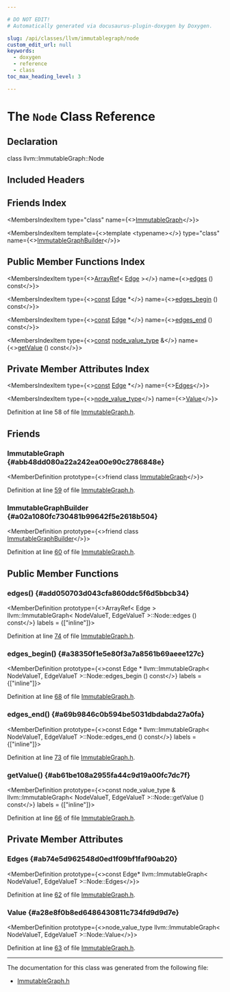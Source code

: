 ```yaml
---

# DO NOT EDIT!
# Automatically generated via docusaurus-plugin-doxygen by Doxygen.

slug: /api/classes/llvm/immutablegraph/node
custom_edit_url: null
keywords:
  - doxygen
  - reference
  - class
toc_max_heading_level: 3

---
```





# The `Node` Class Reference

<DoxygenPage pluginConfig={pluginConfig}>



## Declaration

<CodeBlock>class llvm::ImmutableGraph::Node</CodeBlock>

## Included Headers

<IncludesList>
<IncludesListItem
  filePath="Target/X86/ImmutableGraph.h"
  permalink="/docs/api/files/lib/lib/target/lib/target/x86/immutablegraph-h"
  isLocal="true" />
</IncludesList>

## Friends Index

<MembersIndex>

<MembersIndexItem
  type="class"
  name={<><a href="#abb48dd080a22a242ea00e90c2786848e">ImmutableGraph</a></>}>
</MembersIndexItem>

<MembersIndexItem
  template={<>template &lt;typename&gt;</>}
  type="class"
  name={<><a href="#a02a1080fc730481b99642f5e2618b504">ImmutableGraphBuilder</a></>}>
</MembersIndexItem>

</MembersIndex>

## Public Member Functions Index

<MembersIndex>

<MembersIndexItem
  type={<><a href="/docs/api/classes/llvm/arrayref">ArrayRef</a>&lt; <a href="/docs/api/classes/llvm/immutablegraph/edge">Edge</a> &gt;</>}
  name={<><a href="#add050703d043cfa860ddc5f6d5bbcb34">edges</a> () const</>}>
</MembersIndexItem>

<MembersIndexItem
  type={<><a href="/docs/api/files/lib/lib/target/lib/target/aarch64/aarch64promoteconstant-cpp/#a90f8350fecae261c25be85d38b451bff">const</a> <a href="/docs/api/classes/llvm/immutablegraph/edge">Edge</a> &#42;</>}
  name={<><a href="#a38350f1e5e80f3a7a8561b69aeee127c">edges&#95;begin</a> () const</>}>
</MembersIndexItem>

<MembersIndexItem
  type={<><a href="/docs/api/files/lib/lib/target/lib/target/aarch64/aarch64promoteconstant-cpp/#a90f8350fecae261c25be85d38b451bff">const</a> <a href="/docs/api/classes/llvm/immutablegraph/edge">Edge</a> &#42;</>}
  name={<><a href="#a69b9846c0b594be5031dbdabda27a0fa">edges&#95;end</a> () const</>}>
</MembersIndexItem>

<MembersIndexItem
  type={<><a href="/docs/api/files/lib/lib/target/lib/target/aarch64/aarch64promoteconstant-cpp/#a90f8350fecae261c25be85d38b451bff">const</a> <a href="/docs/api/classes/llvm/immutablegraph/#a9ed10fc044a933a98c202e19765b1725">node&#95;value&#95;type</a> &amp;</>}
  name={<><a href="#ab61be108a2955fa44c9d19a00fc7dc7f">getValue</a> () const</>}>
</MembersIndexItem>

</MembersIndex>

## Private Member Attributes Index

<MembersIndex>

<MembersIndexItem
  type={<><a href="/docs/api/files/lib/lib/target/lib/target/aarch64/aarch64promoteconstant-cpp/#a90f8350fecae261c25be85d38b451bff">const</a> <a href="/docs/api/classes/llvm/immutablegraph/edge">Edge</a> &#42;</>}
  name={<><a href="#ab74e5d962548d0ed1f09bf1faf90ab20">Edges</a></>}>
</MembersIndexItem>

<MembersIndexItem
  type={<><a href="/docs/api/classes/llvm/immutablegraph/#a9ed10fc044a933a98c202e19765b1725">node&#95;value&#95;type</a></>}
  name={<><a href="#a28e8f0b8ed6486430811c734fd9d9d7e">Value</a></>}>
</MembersIndexItem>

</MembersIndex>


Definition at line 58 of file <a href="/docs/api/files/lib/lib/target/lib/target/x86/immutablegraph-h">ImmutableGraph.h</a>.

<SectionDefinition>

## Friends

### ImmutableGraph {#abb48dd080a22a242ea00e90c2786848e}

<MemberDefinition
  prototype={<>friend class <a href="/docs/api/classes/llvm/immutablegraph">ImmutableGraph</a></>}>

Definition at line <a href="/docs/api/files/lib/lib/target/lib/target/x86/immutablegraph-h/#l00059">59</a> of file <a href="/docs/api/files/lib/lib/target/lib/target/x86/immutablegraph-h">ImmutableGraph.h</a>.
</MemberDefinition>

### ImmutableGraphBuilder {#a02a1080fc730481b99642f5e2618b504}

<MemberDefinition
  prototype={<>friend class <a href="/docs/api/classes/llvm/immutablegraphbuilder">ImmutableGraphBuilder</a></>}>

Definition at line <a href="/docs/api/files/lib/lib/target/lib/target/x86/immutablegraph-h/#l00060">60</a> of file <a href="/docs/api/files/lib/lib/target/lib/target/x86/immutablegraph-h">ImmutableGraph.h</a>.
</MemberDefinition>

</SectionDefinition>

<SectionDefinition>

## Public Member Functions

### edges() {#add050703d043cfa860ddc5f6d5bbcb34}

<MemberDefinition
  prototype={<>ArrayRef&lt; Edge &gt; llvm::ImmutableGraph&lt; NodeValueT, EdgeValueT &gt;::Node::edges () const</>}
  labels = {["inline"]}>

Definition at line <a href="/docs/api/files/lib/lib/target/lib/target/x86/immutablegraph-h/#l00074">74</a> of file <a href="/docs/api/files/lib/lib/target/lib/target/x86/immutablegraph-h">ImmutableGraph.h</a>.
</MemberDefinition>

### edges&#95;begin() {#a38350f1e5e80f3a7a8561b69aeee127c}

<MemberDefinition
  prototype={<>const Edge &#42; llvm::ImmutableGraph&lt; NodeValueT, EdgeValueT &gt;::Node::edges&#95;begin () const</>}
  labels = {["inline"]}>

Definition at line <a href="/docs/api/files/lib/lib/target/lib/target/x86/immutablegraph-h/#l00068">68</a> of file <a href="/docs/api/files/lib/lib/target/lib/target/x86/immutablegraph-h">ImmutableGraph.h</a>.
</MemberDefinition>

### edges&#95;end() {#a69b9846c0b594be5031dbdabda27a0fa}

<MemberDefinition
  prototype={<>const Edge &#42; llvm::ImmutableGraph&lt; NodeValueT, EdgeValueT &gt;::Node::edges&#95;end () const</>}
  labels = {["inline"]}>

Definition at line <a href="/docs/api/files/lib/lib/target/lib/target/x86/immutablegraph-h/#l00073">73</a> of file <a href="/docs/api/files/lib/lib/target/lib/target/x86/immutablegraph-h">ImmutableGraph.h</a>.
</MemberDefinition>

### getValue() {#ab61be108a2955fa44c9d19a00fc7dc7f}

<MemberDefinition
  prototype={<>const node&#95;value&#95;type &amp; llvm::ImmutableGraph&lt; NodeValueT, EdgeValueT &gt;::Node::getValue () const</>}
  labels = {["inline"]}>

Definition at line <a href="/docs/api/files/lib/lib/target/lib/target/x86/immutablegraph-h/#l00066">66</a> of file <a href="/docs/api/files/lib/lib/target/lib/target/x86/immutablegraph-h">ImmutableGraph.h</a>.
</MemberDefinition>

</SectionDefinition>

<SectionDefinition>

## Private Member Attributes

### Edges {#ab74e5d962548d0ed1f09bf1faf90ab20}

<MemberDefinition
  prototype={<>const Edge&#42; llvm::ImmutableGraph&lt; NodeValueT, EdgeValueT &gt;::Node::Edges</>}>

Definition at line <a href="/docs/api/files/lib/lib/target/lib/target/x86/immutablegraph-h/#l00062">62</a> of file <a href="/docs/api/files/lib/lib/target/lib/target/x86/immutablegraph-h">ImmutableGraph.h</a>.
</MemberDefinition>

### Value {#a28e8f0b8ed6486430811c734fd9d9d7e}

<MemberDefinition
  prototype={<>node&#95;value&#95;type llvm::ImmutableGraph&lt; NodeValueT, EdgeValueT &gt;::Node::Value</>}>

Definition at line <a href="/docs/api/files/lib/lib/target/lib/target/x86/immutablegraph-h/#l00063">63</a> of file <a href="/docs/api/files/lib/lib/target/lib/target/x86/immutablegraph-h">ImmutableGraph.h</a>.
</MemberDefinition>

</SectionDefinition>

<hr/>

The documentation for this class was generated from the following file:

<ul>
<li><a href="/docs/api/files/lib/lib/target/lib/target/x86/immutablegraph-h">ImmutableGraph.h</a></li>
</ul>

</DoxygenPage>
